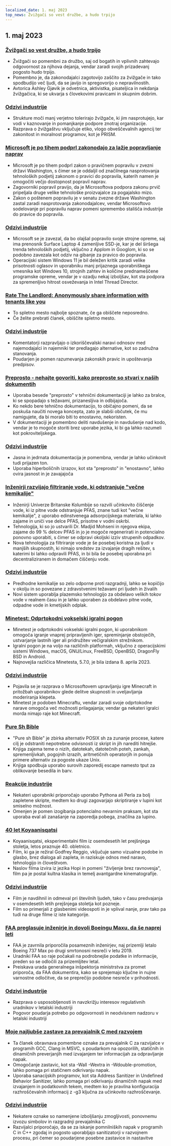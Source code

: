 ```yaml
---
localized_date: 1. maj 2023
top_news: Žvižgači so vest družbe, a hudo trpijo
---
```


## 1. maj 2023

### [Žvižgači so vest družbe, a hudo trpijo](https://covertactionmagazine.com/2023/04/25/whistleblowers-are-the-conscience-of-society-yet-suffer-gravely-for-trying-to-hold-the-rich-and-powerful-accountable-for-their-sins/)

- Žvižgači so pomembni za družbo, saj od bogatih in vplivnih zahtevajo odgovornost za njihova dejanja, vendar zaradi svojih prizadevanj pogosto hudo trpijo.
- Pomembno je, da zakonodajalci zagotovijo zaščito za žvižgače in tako spodbudijo več ljudi, da se javijo in spregovorijo o nepravilnostih.
- Avtorica Ashley Gjøvik je odvetnica, aktivistka, pisateljica in nekdanja žvižgačica, ki se ukvarja s človekovimi pravicami in skupnim dobrim.

### [Odzivi industrije](http://news.ycombinator.com/item?id=35762780)

- Strukture moči manj verjetno tolerirajo žvižgače, ki jim nasprotujejo, kar vodi v kaznovanje in pomanjkanje podpore znotraj organizacije.
- Razprava o žvižgaštvu vključuje etiko, vlogo obveščevalnih agencij ter zakonitost in moralnost programov, kot je PRISM.

### [Microsoft je po tihem podprl zakonodajo za lažje popravljanje naprav](https://grist.org/technology/microsoft-right-to-repair-quietly-supported-legislation-to-make-it-easier-to-fix-devices-heres-why-thats-a-big-deal/)

- Microsoft je po tihem podprl zakon o pravičnem popravilu v zvezni državi Washington, s čimer se je oddaljil od značilnega nasprotovanja tehnoloških podjetij zakonom o pravici do popravila, katerih namen je omogočiti večjo dostopnost popravil naprav.
- Zagovorniki popravil pravijo, da je Microsoftova podpora zakonu prvič pripeljala druge velike tehnološke proizvajalce za pogajalsko mizo.
- Zakon o poštenem popravilu je v senatu zvezne države Washington zastal zaradi nasprotovanja zakonodajalcev, vendar Microsoftovo sodelovanje pri popravilu naprav pomeni spremembo stališča industrije do pravice do popravila.

### [Odzivi industrije](http://news.ycombinator.com/item?id=35758842)

- Microsoft se je zavezal, da bo olajšal popravilo svoje strojne opreme, saj ima prenosnik Surface Laptop 4 zamenljive SSD-je, kar je del širšega trenda tehnoloških podjetij, vključno z Applom in Googlom, ki so se podobno zavezala kot odziv na gibanje za pravico do popravila.
- Operacijski sistem Windows 11 je bil deležen kritik zaradi velike prisotnosti oglasov in uporabniku manj prijaznega uporabniškega vmesnika kot Windows 10, strojnih zahtev in količine prednameščene programske opreme, vendar je v ozadju nekaj izboljšav, kot sta podpora za spremenljivo hitrost osveževanja in Intel Thread Director.

### [Rate The Landlord: Anonymously share information with tenants like you](https://ratethelandlord.org)

- To spletno mesto najbolje spoznate, če ga obiščete neposredno.
- Če želite prebrati članek, obiščite spletno mesto.

### [Odzivi industrije](http://news.ycombinator.com/item?id=35759016)

- Komentatorji razpravljajo o izkoriščevalski naravi odnosov med najemodajalci in najemniki ter predlagajo alternative, kot so zadružna stanovanja.
- Poudarjen je pomen razumevanja zakonskih pravic in upoštevanja predpisov.

### [Preprosto - nehajte govoriti, kako preproste so stvari v naših dokumentih](https://justsimply.dev/)

- Uporaba besede "preprosto" v tehnični dokumentaciji je lahko za bralce, ki se spopadajo s težavami, prizanesljiva in odbijajoča.
- Ko nekdo bere tehnično dokumentacijo, to običajno pomeni, da se poskuša naučiti novega koncepta, zato je slabši občutek, če mu namigujete, da bi moralo biti to enostavno, nekoristen.
- V dokumentaciji je pomembno deliti navdušenje in navdušenje nad kodo, vendar je to mogoče storiti brez uporabe jezika, ki bi ga lahko razumeli kot pokroviteljskega.

### [Odzivi industrije](http://news.ycombinator.com/item?id=35759449)

- Jasna in jedrnata dokumentacija je pomembna, vendar je lahko učinkovit tudi prijazen ton.
- Uporaba hiperboličnih izrazov, kot sta "preprosto" in "enostavno", lahko ovira jasnost in je zavajajoča

### [Inženirji razvijajo filtriranje vode, ki odstranjuje "večne kemikalije"](https://news.ubc.ca/2023/03/22/new-ubc-water-treatment-zaps-forever-chemicals-for-good/)

- Inženirji Univerze Britanske Kolumbije so razvili učinkovito čiščenje vode, ki iz pitne vode odstranjuje PFAS, znane tudi kot "večne kemikalije", z uporabo edinstvenega adsorpcijskega materiala, ki lahko zajame in uniči vse delce PFAS, prisotne v vodni oskrbi.
- Tehnologija, ki so jo ustvarili Dr. Madjid Mohseni in njegova ekipa, zajame do 99 % delcev PFAS in jo je mogoče regenerirati in potencialno ponovno uporabiti, s čimer se odpravi okoljski izziv strupenih odpadkov.
- Nova tehnologija za filtriranje vode je še posebej koristna za ljudi v manjših skupnostih, ki nimajo sredstev za izvajanje dragih rešitev, s katerimi bi lahko odpravili PFAS, in bi bila še posebej uporabna pri decentraliziranem in domačem čiščenju vode.

### [Odzivi industrije](http://news.ycombinator.com/item?id=35764476)

- Predhodne kemikalije so zelo odporne proti razgradnji, lahko se kopičijo v okolju in so povezane z zdravstvenimi težavami pri ljudeh in živalih
- Novi sistem uporablja plazemsko tehnologijo za obdelavo velikih tokov vode v realnem času in je lahko uporaben za obdelavo pitne vode, odpadne vode in kmetijskih odplak.

### [Minetest: Odprtokodni vokselski igralni pogon](https://www.minetest.net/)

- Minetest je odprtokodni vokselski igralni pogon, ki uporabnikom omogoča igranje vnaprej pripravljenih iger, spreminjanje obstoječih, ustvarjanje lastnih iger ali pridružitev večigralskim strežnikom.
- Igralni pogon je na voljo na različnih platformah, vključno z operacijskimi sistemi Windows, macOS, GNU/Linux, FreeBSD, OpenBSD, DragonFly BSD in Android.
- Najnovejša različica Minetesta, 5.7.0, je bila izdana 8. aprila 2023.

### [Odzivi industrije](http://news.ycombinator.com/item?id=35766570)

- Pojavila se je razprava o Microsoftovem upravljanju igre Minecraft in pritožbah uporabnikov glede delitve skupnosti in uveljavljanja moderiranja klepeta.
- Minetest je podoben Minecraftu, vendar zaradi svoje odprtokodne narave omogoča več možnosti prilagajanja; vendar ga nekateri igralci morda nimajo raje kot Minecraft.

### [Pure Sh Bible](https://github.com/dylanaraps/pure-sh-bible)

- "Pure sh Bible" je zbirka alternativ POSIX sh za zunanje procese, katere cilj je odstraniti nepotrebne odvisnosti iz skript in jih narediti hitrejše.
- Knjiga zajema teme o nizih, datotekah, datotečnih poteh, zankah, spremenljivkah, pogojnih izrazih, aritmetičnih operatorjih in ponuja primere alternativ za pogoste ukaze Unix.
- Knjiga spodbuja uporabo surovih zaporedij escape namesto tput za oblikovanje besedila in barv.

### [Reakcije industrije](http://news.ycombinator.com/item?id=35765707)

- Nekateri uporabniki priporočajo uporabo Pythona ali Perla za bolj zapletene skripte, medtem ko drugi zagovarjajo skriptiranje v lupini kot smiselno možnost.
- Omenjen je pomen izogibanja potencialno nevarnim praksam, kot sta uporaba eval ali zanašanje na zaporedja pobega, značilna za lupino.

### [40 let Koyaanisqatsi](https://www.thecurb.com.au/40-years-of-koyaanisqatsi/)

- Koyaanisqatsi, eksperimentalni film iz osemdesetih let prejšnjega stoletja, letos praznuje 40. obletnico.
- Film, ki ga je režiral Godfrey Reggio, vključuje samo vizualne podobe in glasbo, brez dialoga ali zapleta, in raziskuje odnos med naravo, tehnologijo in človeštvom.
- Naslov filma izvira iz jezika Hopi in pomeni "življenje brez ravnovesja", film pa je postal kultna klasika in temelj avantgardne kinematografije.

### [Odzivi industrije](http://news.ycombinator.com/item?id=35764584)

- Film je navdihnil in odmeval pri številnih ljudeh, tako v času predvajanja v osemdesetih letih prejšnjega stoletja kot pozneje.
- Film so primerjali z glasbenimi videospoti in je vplival nanje, prav tako pa tudi na druge filme iz iste kategorije.

### [FAA preglasuje inženirje in dovoli Boeingu Maxu, da še naprej leti](https://apnews.com/article/boeing-max-crashes-faa-ea8fac0ad2758b08c58d2d64756fbf37)

- FAA je zavrnila priporočila posameznih inženirjev, naj prizemlji letalo Boeing 737 Max po drugi smrtonosni nesreči v letu 2019.
- Uradniki FAA so raje počakali na podrobnejše podatke in informacije, preden so se odločili za prizemljitev letal.
- Preiskava urada generalnega inšpektorja ministrstva za promet priporoča, da FAA dokumentira, kako se sprejemajo ključne in nujne varnostne odločitve, da se preprečijo podobne nesreče v prihodnosti.

### [Odzivi industrije](http://news.ycombinator.com/item?id=35761706)

- Razprava o usposobljenosti in navzkrižju interesov regulativnih uradnikov v letalski industriji
- Pogovor poudarja potrebo po odgovornosti in neodvisnem nadzoru v letalski industriji

### [Moje najljubše zastave za prevajalnik C med razvojem](https://nullprogram.com/blog/2023/04/29/)

- Ta članek obravnava pomembne oznake za prevajalnik C za razvijalce v programih GCC, Clang in MSVC, s poudarkom na opozorilih, statičnih in dinamičnih preverjanjih med izvajanjem ter informacijah za odpravljanje napak.
- Omogočanje zastavic, kot sta -Wall -Wextra in -Wdouble-promotion, lahko pomaga pri statičnem odkrivanju napak.
- Uporaba sanacijskih programov, kot sta Address Sanitizer in Undefined Behavior Sanitizer, lahko pomaga pri odkrivanju dinamičnih napak med izvajanjem in podatkovnih tekem, medtem ko je pravilna konfiguracija razhroščevalnih informacij z -g3 ključna za učinkovito razhroščevanje.

### [Odzivi industrije](http://news.ycombinator.com/item?id=35758898)

- Nekatere oznake so namenjene izboljšanju zmogljivosti, ponovnemu izvozu simbolov in razgradnji prevajalnika C
- Razvijalci priporočajo, da se za iskanje pomnilniških napak v programih C in C++ zgodaj in pogosto uporabljajo sanitizatorji v razvojnem procesu, pri čemer so poudarjene posebne zastavice in nastavitve
